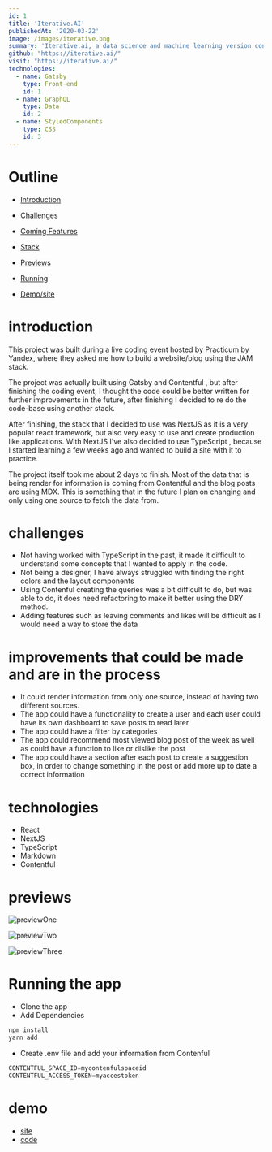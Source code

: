 ```yaml
---
id: 1
title: 'Iterative.AI'
publishedAt: '2020-03-22'
image: /images/iterative.png
summary: 'Iterative.ai, a data science and machine learning version control platform, came to us wanting a new static landing page built with Gatsby. With two other developers we were able to develop and ship this site in about 3 weeks.'
github: "https://iterative.ai/"
visit: "https://iterative.ai/"
technologies:
  - name: Gatsby
    type: Front-end
    id: 1
  - name: GraphQL
    type: Data
    id: 2
  - name: StyledComponents
    type: CSS
    id: 3
---
```



# Outline

- [Introduction](#introduction)

- [Challenges](#challenges)

- [Coming Features](#improvements-that-could-be-made-and-are-in-the-process)

- [Stack](#technologies)

- [Previews](#previews)
- [Running](#running-the-app)
- [Demo/site](#demo)

# introduction

 This project was built during a live coding event hosted by Practicum by Yandex, where they asked me how to build a website/blog using the <span> JAM </span> stack. 
 
The project was actually built using <span> Gatsby </span> and <span> Contentful </span> , but after finishing the coding event, I thought the code could be better written for further improvements in the future, after finishing I decided to re do the code-base using another stack.

After finishing, the stack that I decided to use was <span> NextJS </span> as it is a very popular react framework, but also very easy to use and create production like applications. With NextJS I've also decided to use <span> TypeScript </span>, because I started learning a few weeks ago and wanted to build a site with it to practice.

The project itself took me about 2 days to finish. Most of the data that is being render for information is coming from <span> Contentful</span> and the blog posts are using <span>MDX</span>. This is something that in the future I plan on changing and only using one source to fetch the data from. 

# challenges
- Not having worked with <span>TypeScript</span> in the past, it made it difficult to understand some concepts that I wanted to apply in the code.
- Not being a designer, I have always struggled with finding the right colors and the layout components
- Using <span> Contenful </span> creating the queries was a bit difficult to do, but was able to do, it does need refactoring to make it better using the DRY method.
- Adding features such as leaving comments and likes will be difficult as I would need a way to store the data  


# improvements that could be made and are in the process
- It could render information from only one source, instead of having two different sources.
- The app could have a functionality to create a user and each user could have its own dashboard to save posts to read later
- The app could have a filter by categories
- The app could recommend most viewed blog post of the week as well as could have a function to like or dislike the post
- The app could have a section after each post to create a suggestion box, in order to change something in the post or add more up to date a correct information

# technologies
- React 
- NextJS
- TypeScript
- Markdown
- Contentful

# previews

![previewOne](/images/blog.png)

![previewTwo](/images/blog.png)

![previewThree](/images/blog.png)

# Running the app

- Clone the app
- Add Dependencies
```bash
npm install 
yarn add
```

- Create .env file and add your information from <span>Contenful</span>
```javascript
CONTENTFUL_SPACE_ID=mycontenfulspaceid
CONTENTFUL_ACCESS_TOKEN=myaccestoken
```


# demo
- [site](https://next-tailwind-blog-git-main-enyelsequeira.vercel.app/)
- [code](https://github.com/enyelsequeira/next-tailwind-blog)